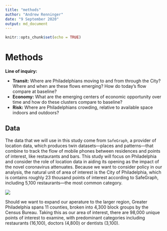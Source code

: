 ```yaml
---
title: "methods"
author: "Andrew Renninger"
date: "9 September 2020"
output: md_document
---
```


```r
knitr::opts_chunk$set(echo = TRUE)
```

# Methods

**Line of inquiry:**

+ **Transit:** Where are Philadelphians moving to and from through the City? Where and when are these flows emerging? How do today's flow compare at baseline?
+ **Economy:** What are the emerging centers of economic opportunity over time and how do these clusters compare to baseline?
+ **Risk:** Where are Philadelphians crowding, relative to available space indoors and outdoors?  

## Data

The data that we will use in this study come from `SafeGraph`, a provider of location data, which produces twin datasets---places and patterns---that combine to track the flow of mobile phones between residences and points of interest, like restaurants and bars. This study will focus on Philadelphia and consider the role of location data in aiding its opening as the impact of the novel coronavirus attenuates. Because we want to consider policy in our analysis, the natural unit of area of interest is the City of Philadelphia, which is contains roughly 23 thousand points of interest according to SafeGraph, including 5,100 restaurants---the most common category.   

![](https://github.com/asrenninger/philamonitor/raw/master/viz/pois.png)

Should we want to expand our aperature to the larger region, Greater Philadelphia spans 11 counties, broken into 4,300 block groups by the Census Bureau. Taking this as our area of interest, there are 98,000 unique points of interest to examine, with predominant categories including restaurants (16,100), doctors (4,800) or dentists (3,100).
